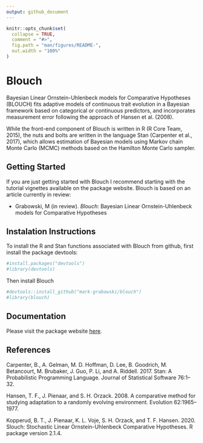 ```yaml
---
output: github_document
---
```


<!-- README.md is generated from README.Rmd. Please edit that file -->

```r
knitr::opts_chunk$set(
  collapse = TRUE,
  comment = "#>",
  fig.path = "man/figures/README-",
  out.width = "100%"
)
```

# Blouch

<!-- badges: start -->
<!-- badges: end -->

Bayesian Linear Ornstein-Uhlenbeck models for Comparative Hypotheses (BLOUCH) fits adaptive models of continuous trait evolution in a Bayesian framework based on categorical or continuous predictors, and incorporates measurement error following the approach of Hansen et al. (2008). 

While the front-end component of Blouch is written in R (R Core Team, 2015), the nuts and bolts are written in the language Stan (Carpenter et al., 2017), which allows estimation of Bayesian models using Markov chain Monte Carlo (MCMC) methods based on the Hamilton Monte Carlo sampler.

## Getting Started
If you are just getting started with Blouch I recommend starting with the tutorial vignettes available on the package website. Blouch is based on an article currently in review:

+ Grabowski, M (in review). *Blouch*: Bayesian Linear Ornstein-Uhlenbeck models for Comparative Hypotheses

## Instalation Instructions
To install the R and Stan functions associated with Blouch from github, first install the package devtools:
```r
#install.packages("devtools")
#library(devtools)
```
Then install Blouch
```r
#devtools::install_github("mark-grabowski/blouch")
#library(blouch)
```

## Documentation
Please visit the package website <a href="https://mark-grabowski.github.io/blouch/" title="here.">here</a>.


## References
Carpenter, B., A. Gelman, M. D. Hoffman, D. Lee, B. Goodrich, M. Betancourt, M. Brubaker, J. Guo, P. Li, and A. Riddell. 2017. Stan: A Probabilistic Programming Language. Journal of Statistical Software 76:1–32.

Hansen, T. F., J. Pienaar, and S. H. Orzack. 2008. A comparative method for studying adaptation to a randomly evolving environment. Evolution 62:1965–1977.

Kopperud, B. T., J. Pienaar, K. L. Voje, S. H. Orzack, and T. F. Hansen. 2020. Slouch: Stochastic Linear Ornstein-Uhlenbeck Comparative Hypotheses. R package version 2.1.4.

